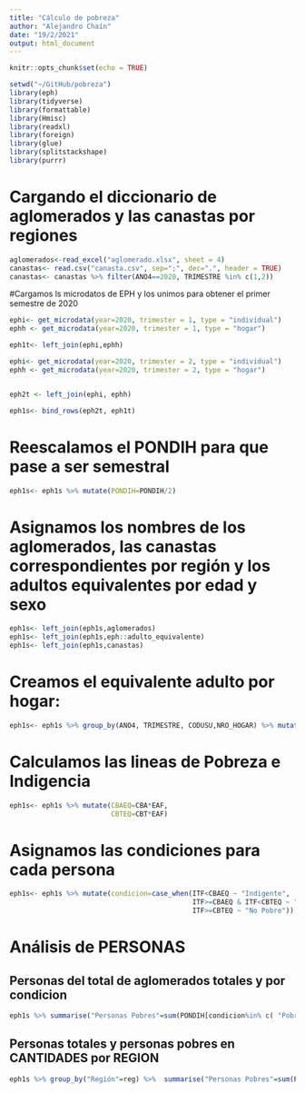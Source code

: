 ```yaml
---
title: "Cálculo de pobreza"
author: "Alejandro Chaín"
date: "19/2/2021"
output: html_document
---
```


```r
knitr::opts_chunk$set(echo = TRUE)

```

```r
setwd("~/GitHub/pobreza")
library(eph)
library(tidyverse)
library(formattable)
library(Hmisc)
library(readxl)
library(foreign)
library(glue)
library(splitstackshape)
library(purrr)
```
# Cargando el diccionario de aglomerados y las canastas por regiones
```r
aglomerados<-read_excel("aglomerado.xlsx", sheet = 4)
canastas<- read.csv("canasta.csv", sep=";", dec=".", header = TRUE)
canastas<- canastas %>% filter(ANO4==2020, TRIMESTRE %in% c(1,2))
```
#Cargamos ls microdatos de EPH y los unimos para obtener el primer semestre de 2020
```r
ephi<- get_microdata(year=2020, trimester = 1, type = "individual")
ephh <- get_microdata(year=2020, trimester = 1, type = "hogar")

eph1t<- left_join(ephi,ephh)

ephi<- get_microdata(year=2020, trimester = 2, type = "individual")
ephh <- get_microdata(year=2020, trimester = 2, type = "hogar")


eph2t <- left_join(ephi, ephh)

eph1s<- bind_rows(eph2t, eph1t)
```

# Reescalamos el PONDIH para que pase a ser semestral
```r
eph1s<- eph1s %>% mutate(PONDIH=PONDIH/2)
```

# Asignamos los nombres de los aglomerados, las canastas correspondientes por región y los adultos equivalentes por edad y sexo
```r
eph1s<- left_join(eph1s,aglomerados)
eph1s<- left_join(eph1s,eph::adulto_equivalente)
eph1s<- left_join(eph1s,canastas)
```

# Creamos el equivalente adulto por hogar:
```r
eph1s<- eph1s %>% group_by(ANO4, TRIMESTRE, CODUSU,NRO_HOGAR) %>% mutate(EAF=sum(adequi)) %>% ungroup()
```

# Calculamos las lineas de Pobreza e Indigencia
```r
eph1s<- eph1s %>% mutate(CBAEQ=CBA*EAF,
                         CBTEQ=CBT*EAF)
```
# Asignamos las condiciones para cada persona
```r
eph1s<- eph1s %>% mutate(condicion=case_when(ITF<CBAEQ ~ "Indigente",
                                             ITF>=CBAEQ & ITF<CBTEQ ~ "Pobre",
                                             ITF>=CBTEQ ~ "No Pobre"))
```

# Análisis de PERSONAS
## Personas del total de aglomerados totales y por condicion
```r
eph1s %>% summarise("Personas Pobres"=sum(PONDIH[condicion%in% c( "Pobre", "Indigente")],na.rm = T),"Personas Indigentes"=sum(PONDIH[condicion%in% c( "Indigente")], na.rm = T) ,"Peronas totales"=sum(PONDIH, na.rm = T) )
```


## Personas totales y personas pobres en CANTIDADES por REGION
```r
eph1s %>% group_by("Región"=reg) %>%  summarise("Personas Pobres"=sum(PONDIH[condicion%in% c( "Pobre", "Indigente")],na.rm = T),"Personas Indigentes"=sum(PONDIH[condicion%in% c( "Indigente")], na.rm = T) ,"Peronas totales"=sum(PONDIH, na.rm = T) )

```

